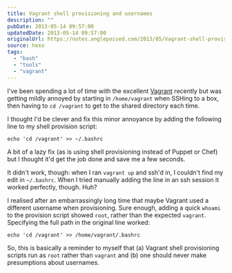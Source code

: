 ```yaml
---
title: Vagrant shell provisioning and usernames
description: ""
pubDate: 2013-05-14 09:57:00
updatedDate: 2013-05-14 09:57:00
originalUrl: https://notes.anglepoised.com/2013/05/Vagrant-shell-provisioning-and-usernames/
source: hexo
tags:
  - "bash"
  - "tools"
  - "vagrant"
---
```


I've been spending a lot of time with the excellent [Vagrant](http://www.vagrantup.com/) recently but was getting mildly annoyed by starting in `/home/vagrant` when SSHing to a box, then having to `cd /vagrant` to get to the shared directory each time.

I thought I'd be clever and fix this minor annoyance by adding the following line to my shell provision script:

```shell
echo 'cd /vagrant' >> ~/.bashrc
```

A bit of a lazy fix (as is using shell provisioning instead of Puppet or Chef) but I thought it'd get the job done and save me a few seconds.

It didn't work, though: when I ran `vagrant up` and ssh'd in, I couldn't find my edit in `~/.bashrc`. When I tried manually adding the line in an ssh session it worked perfectly, though. Huh?

I realised after an embarrassingly long time that maybe Vagrant used a different username when provisioning. Sure enough, adding a quick `whoami` to the provision script showed `root`, rather than the expected `vagrant`. Specifying the full path in the original line worked:

```shell
echo 'cd /vagrant' >> /home/vagrant/.bashrc
```

So, this is basically a reminder to myself that (a) Vagrant shell provisioning scripts run as `root` rather than `vagrant` and (b) one should never make presumptions about usernames.
